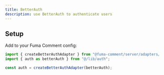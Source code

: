 ```yaml
---
title: BetterAuth
description: use BetterAuth to authenticate users
---
```


## Setup

Add to your Fuma Comment config:

```ts title="lib/comment.config.ts"
import { createBetterAuthAdapter } from "@fuma-comment/server/adapters/better-auth";
import { auth as betterAuth } from "@/lib/auth";

const auth = createBetterAuthAdapter(betterAuth);
```
